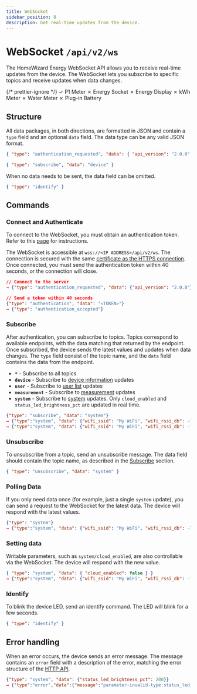 ```yaml
---
title: WebSocket
sidebar_position: 8
description: Get real-time updates from the device.
---
```



# WebSocket `/api/v2/ws`

<PreliminaryWarning />

The HomeWizard Energy WebSocket API allows you to receive real-time updates from the device. The WebSocket lets you subscribe to specific topics and receive updates when data changes.

{/* prettier-ignore */}
<Badge color='hw-green'>✓ P1 Meter</Badge>
<Badge color='hw-red'>✗ Energy Socket</Badge>
<Badge color='hw-red'>✗ Energy Display</Badge>
<Badge color='hw-red'>✗ kWh Meter</Badge>
<Badge color='hw-red'>✗ Water Meter</Badge>
<Badge color='hw-red'>✗ Plug-in Battery</Badge>

## Structure

All data packages, in both directions, are formatted in JSON and contain a `type` field and an optional `data` field. The data type can be any valid JSON format.

```json title="Example: Authorization request from device"
{ "type": "authentication_requested", "data": { "api_version": "2.0.0" } }
```

```json title="Example: Subscribe to device information"
{ "type": "subscribe", "data": "device" }
```

When no data needs to be sent, the data field can be omitted.

```json title="Example: Ask device to blink"
{ "type": "identify" }
```

## Commands

### Connect and Authenticate

To connect to the WebSocket, you must obtain an authentication token. Refer to this [page](/docs/v2/authentication#create-user-and-get-token) for instructions.

The WebSocket is accessible at `wss://<IP ADDRESS>/api/v2/ws`. The connection is secured with the same [certificate as the HTTPS connection](/docs/v2/authentication.mdx#ssl-certificate-validation-https-https). Once connected, you must send the authentication token within 40 seconds, or the connection will close.

```json title="Example"
// Connect to the server
→ {"type": "authentication_requested", "data": {"api_version": "2.0.0"}}

// Send a token within 40 seconds
{"type": "authentication", "data": "<TOKEN>"}
→ {"type": "authentication_accepted"}
```

### Subscribe

After authentication, you can subscribe to topics. Topics correspond to available endpoints, with the data matching that returned by the endpoint. Once subscribed, the device sends the latest values and updates when data changes. The `type` field consist of the topic name, and the `data` field contains the data from the endpoint.

-   **`*`** - Subscribe to all topics
-   **`device`** - Subscribe to [device information](http://localhost:3000/docs/V1/device_information) updates
-   **`user`** - Subscribe to [user list](http://localhost:3000/docs/V1/authentication) updates
-   **`measurement`** - Subscribe to [measurement](http://localhost:3000/docs/V1/measurement) updates
-   **`system`** - Subscribe to [system](http://localhost:3000/docs/V1/system) updates. Only `cloud_enabled` and `status_led_brightness_pct` are updated in real time.

```json title="Example"
{"type": "subscribe", "data": "system"}
→ {"type":"system", "data": {"wifi_ssid": "My WiFi", "wifi_rssi_db": -70, "cloud_enabled": true, "uptime_s": 42, "status_led_brightness_pct": 100}}
→ {"type":"system", "data": {"wifi_ssid": "My WiFi", "wifi_rssi_db": -70, "cloud_enabled": true, "uptime_s": 42, "status_led_brightness_pct": 70}}
```

### Unsubscribe

To unsubscribe from a topic, send an unsubscribe message. The data field should contain the topic name, as described in the [Subscribe](#subscribe) section.

```json title="Example"
{ "type": "unsubscribe", "data": "system" }
```

### Polling Data

If you only need data once (for example, just a single `system` update), you can send a request to the WebSocket for the latest data. The device will respond with the latest values.

```json title="Example"
{"type": "system"}
→ {"type":"system", "data": {"wifi_ssid": "My WiFi", "wifi_rssi_db": -70, "cloud_enabled": true, "uptime_s": 42, "status_led_brightness_pct": 70}}
```

### Setting data

Writable parameters, such as `system/cloud_enabled`, are also controllable via the WebSocket. The device will respond with the new value.

```json title="Example"
{ "type": "system", "data": { "cloud_enabled": false } }
→ {"type":"system", "data": {"wifi_ssid": "My WiFi", "wifi_rssi_db": -70, "cloud_enabled": false, "uptime_s": 42, "status_led_brightness_pct": 70}}
```

### Identify

To blink the device LED, send an identify command. The LED will blink for a few seconds.

```json title="Example"
{ "type": "identify" }
```

## Error handling

When an error occurs, the device sends an error message. The message contains an `error` field with a description of the error, matching the error structure of the [HTTP API](/docs/v2/error-handling).

```json title="Example"
{"type": "system", "data": {"status_led_brightness_pct": 200}}
→ {"type":"error","data":{"message":"parameter-invalid-type:status_led_brightness_pct"}}
```
